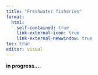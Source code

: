 ```yaml
---
title: "Freshwater fisheries"
format:
  html:
    self-contained: true
    link-external-icon: true
    link-external-newwindow: true
toc: true
editor: visual
---
```


**in progress....**
